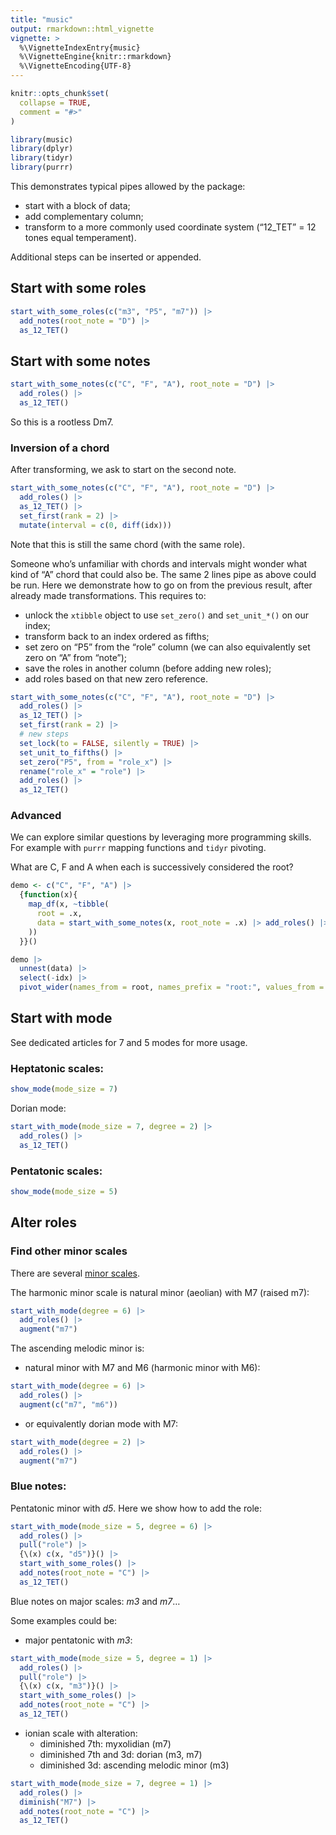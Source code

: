 ```yaml
---
title: "music"
output: rmarkdown::html_vignette
vignette: >
  %\VignetteIndexEntry{music}
  %\VignetteEngine{knitr::rmarkdown}
  %\VignetteEncoding{UTF-8}
---
```


```r
knitr::opts_chunk$set(
  collapse = TRUE,
  comment = "#>"
)
```

```r
library(music)
library(dplyr)
library(tidyr)
library(purrr)
```


This demonstrates typical pipes allowed by the package:

- start with a block of data;
- add complementary column;
- transform to a more commonly used coordinate system ("12_TET" = 12 tones equal temperament).

Additional steps can be inserted or appended.


## Start with some roles

```r
start_with_some_roles(c("m3", "P5", "m7")) |>
  add_notes(root_note = "D") |>
  as_12_TET()
```

## Start with some notes

```r
start_with_some_notes(c("C", "F", "A"), root_note = "D") |>
  add_roles() |>
  as_12_TET()
```

So this is a rootless Dm7.


### Inversion of a chord

After transforming, we ask to start on the second note.

```r
start_with_some_notes(c("C", "F", "A"), root_note = "D") |>
  add_roles() |>
  as_12_TET() |>
  set_first(rank = 2) |>
  mutate(interval = c(0, diff(idx)))
```
Note that this is still the same chord (with the same role).

Someone who's unfamiliar with chords and intervals might wonder what kind of "A" chord that could also be. The same 2 lines pipe as above could be run. Here we demonstrate how to go on from the previous result, after already made transformations. This requires to:

- unlock the `xtibble` object to use `set_zero()` and `set_unit_*()` on our index;
- transform back to an index ordered as fifths;
- set zero on "P5" from the "role" column (we can also equivalently set zero on "A" from "note");
- save the roles in another column (before adding new roles);
- add roles based on that new zero reference.

```r
start_with_some_notes(c("C", "F", "A"), root_note = "D") |>
  add_roles() |>
  as_12_TET() |>
  set_first(rank = 2) |>
  # new steps
  set_lock(to = FALSE, silently = TRUE) |>
  set_unit_to_fifths() |>
  set_zero("P5", from = "role_x") |> 
  rename("role_x" = "role") |>
  add_roles() |>
  as_12_TET()
```


### Advanced

We can explore similar questions by leveraging more programming skills. For example with `purrr` mapping functions and `tidyr` pivoting.

What are C, F and A when each is successively considered the root?

```r
demo <- c("C", "F", "A") |>
  {function(x){
    map_df(x, ~tibble(
      root = .x,
      data = start_with_some_notes(x, root_note = .x) |> add_roles() |> list()
    ))
  }}()

demo |> 
  unnest(data) |> 
  select(-idx) |>
  pivot_wider(names_from = root, names_prefix = "root:", values_from = role)
```

## Start with mode

See dedicated articles for 7 and 5 modes for more usage.


### Heptatonic scales:

```r
show_mode(mode_size = 7)
```


Dorian mode:

```r
start_with_mode(mode_size = 7, degree = 2) |>
  add_roles() |>
  as_12_TET()
```

### Pentatonic scales:

```r
show_mode(mode_size = 5)
```


## Alter roles

### Find other minor scales

There are several [minor scales](https://en.wikipedia.org/wiki/Minor_scale).

The harmonic minor scale is natural minor (aeolian) with M7 (raised m7):

```r
start_with_mode(degree = 6) |>
  add_roles() |>
  augment("m7")
```

The ascending melodic minor is:

- natural minor with M7 and M6 (harmonic minor with M6):

```r
start_with_mode(degree = 6) |>
  add_roles() |>
  augment(c("m7", "m6"))
```

- or equivalently dorian mode with M7:

```r
start_with_mode(degree = 2) |>
  add_roles() |>
  augment("m7")
```


### Blue notes:

Pentatonic minor with _d5_. Here we show how to add the role:

```r
start_with_mode(mode_size = 5, degree = 6) |>
  add_roles() |>
  pull("role") |>
  {\(x) c(x, "d5")}() |>
  start_with_some_roles() |>
  add_notes(root_note = "C") |>
  as_12_TET()
```

Blue notes on major scales: _m3_ and _m7_...

Some examples could be:

- major pentatonic with _m3_:

```r
start_with_mode(mode_size = 5, degree = 1) |>
  add_roles() |>
  pull("role") |>
  {\(x) c(x, "m3")}() |>
  start_with_some_roles() |>
  add_notes(root_note = "C") |>
  as_12_TET()
```

- ionian scale with alteration:
  - diminished 7th: myxolidian (m7) 
  - diminished 7th and 3d: dorian (m3, m7)
  - diminished 3d: ascending melodic minor (m3)

```r
start_with_mode(mode_size = 7, degree = 1) |>
  add_roles() |>
  diminish("M7") |>
  add_notes(root_note = "C") |>
  as_12_TET()
```


